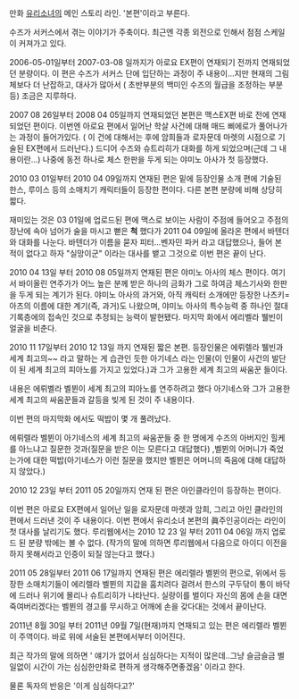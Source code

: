 만화 [[유리소녀]]의 메인 스토리 라인. '본편'이라고 부른다.

수즈가 서커스에서 겪는 이야기가 주축이다. 최근엔 각종 외전으로 인해서 점점 스케일이 커져가고 있다.

2006-05-01일부터 2007-03-08 일까지가 아로요 EX편이 연재되기 전까지 연재되었던 분량이다. 이 편은 수즈가 서커스 단에 입단하는 과정이 주 내용이...지만 현재의 그림체보다 더 난잡하고, 대사가 많아서 ( 초반부분의 백미인 수즈의 월급을 조정하는 부분 등) 조금은 지루하다. 

2007 08 26일부터 2008 04 05일까지 연재되었던 본편은 맥스EX편 바로 전에 연재 되었던 편이다. 이번엔 아로요 편에서 일어난 학살 사건에 대해 매드 삐에로가 풀어나가는 과정이 들어가있다. ( 이 건에 대해서는 후에 암희들과 로자문데 마렛의 시점으로 기술된 EX편에서 드러난다.) 드디어 수즈와 슈트리히가 대화를 하게 되었으며(근데 그 내용이란...) 나중에 동전 하나로 체스 한판을 두게 되는 야미노 아사가 첫 등장했다.

2010 03 01일부터 2010 04 09일까지 연재된 편은 밑에 등장인물 소개 편에 기술된 한스, 루이스 등의 소매치기 캐릭터들이 등장한 편이다.
다른 본편 분량에 비해 상당히 짧다.

재미있는 것은 03 01일에 업로드된 편에 맥스로 보이는 사람이 주점에 들어오고 주점의 장난에 속아 넘어가 술을 마시고 뻗은 '''척''' 했다가 2011 04 09일에 올라온 편에서 바텐더와 대화를 나눈다.
바텐더가 이름을 묻자 피터...벤자민 파커 라고 대답했으나, 들어 본 적이 없다고 하자 "실망이군" 이라는 대사를 뱉고 그것으로 이번 편은 끝이 난다.

2010 04 13일 부터 2010 08 05일까지 연재된 편은 야미노 아사의 체스 편이다.
여기서 바이올린 연주가가 어느 높은 분께 받은 하나의 금화가 그로 하여금 체스기사와 한판을 두게 되는 계기가 된다. 야미노 아사의 과거와, 아직 캐릭터 소개에만 등장한 나츠키=아츠의 이름에 대한 계기(즉, 과거)도 나왔으며, 야미노 아사의 특수능력 중 하나인 절대기록층에의 접속인 것으로 추정되는 능력이 발현됐다.
마지막 화에서 에리벨라 뷀빈이 얼굴을 비춘다.

2010 11 17일부터 2010 12 13일 까지 연재된 짧은 본편.
등장인물은 에뤼렐라 뷀빈과 세계 최고의~~ 라고 말하는 게 습관인 듯한 아기네스 라는 인물(이 인물이 사건의 발단이 된 세계 최고의 피아노를 가지고 있었다.)과 그가 고용한 세계 최고의 싸움꾼 들이다.

내용은 에뤼벨라 벨뷘이 세계 최고의 피아노를 연주하려고 했다 아기네스와 그가 고용한 세계 최고의 싸움꾼들과 갈등을 빚게 된 것이 주 내용이다.

이번 편의 마지막화 에서도 떡밥이 몇 개 풀려났다.

에뤼렐라 벨뷘이 아기네스의 세계 최고의 싸움꾼들 중 한 명에게 수즈의 아버지인 힐케를 아느냐고 질문한 것과(질문을 받은 이는 모른다고 대답했다) ,벨뷘의 어머니가 죽었는가에 대한 떡밥(아기네스가 이런 질문을 했지만 벨뷘은 어머니의 죽음에 대해 대답하지 않았다.) 

2010 12 23일 부터 2011 05 20일까지 연재 된 편은 아인클라인이 등장하는 편이다.

이번 편은 아로요 EX편에서 일어난 일을 로자문데 마렛과 암희, 그리고 아인 클라인의 편에서 드러낸 것이 주 내용이다. 
이번 편에서 유리소녀 본편의 眞주인공이라는 라인이 첫 대사를 날리기도 했다.  
루리웹에서는 2010 12 23 일 부터 2011 04 06일 까지 업로드 된 분량 밖에는 볼 수 없다. (작가의 말에 의하면 루리웹에서 다음으로 아이디 이전을 하지 못해서라고 인증이 되질 않는다고 했다.)

2011 05 28일부터 2011 06 17일까지 연재된 편은 에리렐라 벨뷘의 편으로, 위에서 등장한 소매치기들이 에리렐라 벨뷘의 지갑을 훔치려다 걸려서 한스의 구두닦이 통이 바닥에 드러나 위기에 몰리나 슈트리히가 나타난다. 실랑이를 벌이다 자신의 몸에 손을 대면 죽여버리겠다는 벨뷘의 경고를 무시하고 어깨에 손을 갖다대는 것에서 끝이난다.  

2011년 8월 30일 부터 2011년 09월 7일(현재)까지 연재되고 있는 편은 에리렐라 벨뷘이 주역이다.
바로 위에 서술된 본편에서부터 이어진다.

최근 작가의 말에 의하면 ' 얘기가 없어서 심심하다는 지적이 많은데..그냥 슬금슬금 별일없이 시간이 가는 심심한만화로 편하게 생각해주면좋겠음' 이라고 한다.

물론 독자의 반응은 '이게 심심하다고?'
